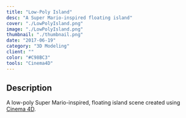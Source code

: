 ```yaml
---
title: "Low-Poly Island"
desc: "A Super Mario-inspired floating island"
cover: "./LowPolyIsland.png"
image: "./LowPolyIsland.png"
thumbnail: "./thumbnail.png"
date: "2017-06-19"
category: "3D Modeling"
client: ""
color: "#C98BC3"
tools: "Cinema4D"
---
```


## Description

A low-poly Super Mario-inspired, floating island scene created using [Cinema 4D](https://www.maxon.net/en-us/products/cinema-4d/overview/).  
